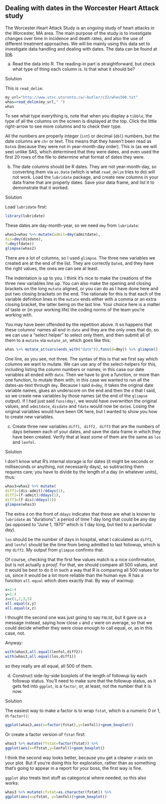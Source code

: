 ##  Dealing with dates in the Worcester Heart Attack study


 The Worcester Heart Attack Study is an ongoing study of
heart attacks in the Worcester, MA area. The main purpose of the study
is to investigate changes over time in incidence and death rates, and also
the use of different treatment approaches. We will be mainly using
this data set to investigate data handling and dealing with dates. The
data can be found at
[link](http://www.utsc.utoronto.ca/~butler/c32/whas500.txt). 



(a) Read the data into R. The reading-in part is
straightforward, but check what type of thing each column is. Is
that what it should be?


Solution


This is `read_delim`:
```r
my_url="http://www.utsc.utoronto.ca/~butler/c32/whas500.txt"
whas=read_delim(my_url," ")
whas
```

   

To see what type everything is, note that when you display a
`tibble`, the type of all the columns on the screen is
displayed at the top. Click the little right-arrow to see more columns
and to check their type.

All the numbers are properly integer (`int`) or decimal
(`dbl`) numbers, but the date columns are `chr` or
text. This means that they haven't been read as `Date`s
(because they were not in year-month-day order).  This is (as we will
see) unlike SAS, which determined that they were dates, and even used
the first 20 rows of the file to determine what format of dates they
were.



(b) The date columns should be R dates. They are not
year-month-day, so converting them via `as.Date` (which is
what `read_delim` tries to do) will not work. Load the
`lubridate` package, and create new columns in your data
frame that are properly dates. Save your data frame, and list it to
demonstrate that it worked.


Solution


Load `lubridate` first:
```r
library(lubridate)
```

       

These dates are day-month-year, so we need `dmy` from
`lubridate`: 

```r
whas2=whas %>% mutate(admit=dmy(admitdate),
dis=dmy(disdate),
f=dmy(fdate)) 
glimpse(whas2)
```

 

There are a lot of columns, so I used `glimpse`.  The three new
variables we created are at the end of the list. They are correctly
`Date`s, and they have the right values, the ones we can see at
least. 

The indentation is up to you. I think it's nice to make the
creations of the three new variables line up. You can also make the
opening and closing brackets on the long `mutate` aligned, or
you can do as I have done here and put two closing brackets on the
end. The rationale for this is that each of the variable definition
lines in the `mutate` ends either with a comma or an extra
closing bracket, the latter being on the last line. Your choice here is
a matter of taste or (in your working life) the coding norms of the
team you're working with.

You may have been offended by the repetition above. It so happens that
these columns' names all end in `date` and they are the only
ones that do, so we can use a "select helper" to select only them,
and then submit all of them to a `mutate` via `mutate_at`,
which goes like this:

```r
whas %>% mutate_at(vars(ends_with("date")),funs(d=dmy)) %>% glimpse()
```

 

One line, as you see, not three. The syntax of this is that we first
say which columns we want to mutate. We can use any of the
select-helpers for this, including listing the column numbers or
names; in this case our date variables all ended with
`date`. Then we have to give a function, or more than one
function, to mutate them with; in this case we wanted to run all the
dates-as-text through `dmy`. Because I said `d=dmy`, it
takes the original date variable names, glues an underscore on the end
and then the `d` that I said, so we create new variables by
those names (at the end of the `glimpse` output). If I had just
said `funs(dmy)`, we would have *overwritten* the original
values, and `admitdate`, `disdate` and `fdate`
would now be `date`s. Losing the original variables would have
been OK here, but I wanted to show you how to create new variables.



(c) Create three new variables `diff1, diff2, diff3` that
are the numbers of days between each of your dates, and save the
data frame in which they have been created. Verify that at
least some of them are the same as `los` and `lenfol`.


Solution


I don't know
what R's internal storage is for dates (it might be seconds or
milliseconds or anything, not necessarily days),
so subtracting them requires care; you have to divide by the
length of a day (in whatever units), thus:
```r
whas3=whas2 %>% mutate(
diff1=(dis-admit)/ddays(1),
diff2=(f-admit)/ddays(1),
diff3=(f-dis)/ddays(1))
glimpse(whas3)	   
```

       

The extra `d` on the front of `ddays` indicates that
these are what is known to `lubridate` as "durations": a
period of time 1 day long that could be any day (as opposed to 
"June 1, 1970" which is 1 day long, but tied to a particular day). 

`los` should be the number of days in hospital, what I
calculated as `diff1`, and `lenfol` should be the time
from being admitted to last followup, which is my `diff2`. My
output from `glimpse` confirms that. 

Of course, checking that the first few values match is a nice
confirmation, but is not actually a *proof*. For that, we should
compare all 500 values, and it would be best to do it in such a way
that R is comparing all 500 values for us, since it would be a lot
more reliable than the human eye. R has a function `all.equal`
which does exactly that. By way of warmup:

```r
x=1:4
y=1:4
z=c(1,2,3,5)
all.equal(x,y)
all.equal(x,z)
```

 

I thought the second one was just going to say `FALSE`, but it
gave us a message instead, saying how close `x` and `z`
were on average, so that we could decide whether they were close
enough to call equal, or, as in this case, not.

Anyway:

```r
with(whas3,all.equal(lenfol,diff2))
with(whas3,all.equal(los,diff1))
```

 

so they really are all equal, all 500 of them.\endnote{The computer
scientists among you will note that I shouldn't have done this,
because `diff1` through `diff3` are double-precision
decimal numbers, so I should have tested their equality with
`lenfol` and `los` by working out the absolute
differences and testing whether they were all *small*. On
consulting the help for `all.equal`, though, I find that it
*does* work properly, because it actually tests whether the
things being compared differ by less than a quantity
`tolerance` which defaults to $1.5\times 10^{-8}$, and if
they do it calls them equal. This is all tied in with the difference
between integers and decimal numbers as they are represented on a
computer: exactly and approximately, respectively. A
double-precision number has about 16 significant digits of accuracy;
equal things won't have all 16 digits equal, most likely, but they
would be expected to have at least 8 of those digits the
same. CSCA08 stuff, I imagine. This is where you can casually toss
around terms like "machine epsilon". Oh! I just realized
something. You know how very very small P-values are shown in R as
`<2.2e-16`? *That's* the machine epsilon,
$2.2 \times 10^{-16}$. Anything smaller than that is
indistinguishable from zero, and you can't have a P-value be
*exactly* zero. The default `tolerance` I mentioned
above is the square root of this, which is normally used for such
things.}



(d) Construct side-by-side boxplots of the length of followup by
each followup status. You'll need to make sure
that the followup status, as it gets fed into `ggplot`, is a
`factor`, or, at least, not the number that it is now.


Solution


The easiest way to make a factor is to wrap `fstat`, which
is a numeric 0 or 1, in `factor()`:
```r
ggplot(whas3,aes(x=factor(fstat),y=lenfol))+geom_boxplot()
```

       

Or create a factor version of `fstat` first:

```r
whas3 %>% mutate(ffstat=factor(fstat)) %>%
ggplot(aes(x=ffstat,y=lenfol))+geom_boxplot()
```

 

I think the second way looks better, because you
get a cleaner $x$-axis on your plot. But if you're doing this for
exploration, rather than as something that's going to appear in a
report for your boss, the first way is fine.

`ggplot` also treats text stuff as categorical where needed, so
this also works:

```r
whas3 %>% mutate(cfstat=as.character(fstat)) %>%
ggplot(aes(x=cfstat, y=lenfol))+geom_boxplot()
```

 




